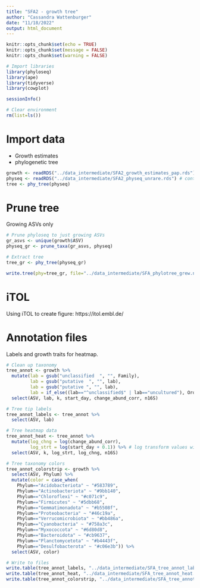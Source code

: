 ```yaml
---
title: "SFA2 - growth tree"
author: "Cassandra Wattenburger"
date: "11/18/2022"
output: html_document
---
```


```r
knitr::opts_chunk$set(echo = TRUE)
knitr::opts_chunk$set(message = FALSE)
knitr::opts_chunk$set(warning = FALSE)
```

```r
# Import libraries
library(phyloseq)
library(ape)
library(tidyverse)
library(cowplot)

sessionInfo()

# Clear environment
rm(list=ls())
```

# Import data

* Growth estimates
* phylogenetic tree

```r
growth <- readRDS("../data_intermediate/SFA2_growth_estimates_pap.rds")
physeq <- readRDS("../data_intermediate/SFA2_physeq_unrare.rds") # contains tree
tree <- phy_tree(physeq)
```

# Prune tree

Growing ASVs only

```r
# Prune phyloseq to just growing ASVs
gr_asvs <- unique(growth$ASV)
physeq_gr <- prune_taxa(gr_asvs, physeq)

# Extract tree
tree_gr <- phy_tree(physeq_gr)
```

```r
write.tree(phy=tree_gr, file="../data_intermediate/SFA_phylotree_grew.newick")
```

# iTOL

Using iTOL to create figure: https://itol.embl.de/

# Annotation files

Labels and growth traits for heatmap.

```r
# Clean up taxonomy
tree_annot <- growth %>% 
  mutate(lab = gsub("unclassified  ", "", Family),
         lab = gsub("putative  ", "", lab),
         lab = gsub("putative ", "", lab),
         lab = if_else((lab=="^unclassified$" | lab=="uncultured"), Order, lab)) %>% 
  select(ASV, lab, k, start_day, change_abund_corr, n16S)

# Tree tip labels
tree_annot_labels <- tree_annot %>% 
  select(ASV, lab)

# Tree heatmap data
tree_annot_heat <- tree_annot %>% 
  mutate(log_chng = log(change_abund_corr),
         log_strt = log(start_day + 0.1)) %>% # log transform values with large outliers
  select(ASV, k, log_strt, log_chng, n16S)

# Tree taxonomy colors
tree_annot_colorstrip <- growth %>% 
  select(ASV, Phylum) %>% 
  mutate(color = case_when(
    Phylum=="Acidobacteriota" ~ "#583789",
    Phylum=="Actinobacteriota" ~ "#9bb140",
    Phylum=="Chloroflexi" ~ "#c071c9",
    Phylum=="Firmicutes" ~ "#5dbb68",
    Phylum=="Gemmatimonadota" ~ "#b5508f",
    Phylum=="Proteobacteria" ~ "#46c19a",
    Phylum=="Verrucomicrobiota" ~ "#bb486a",
    Phylum=="Cyanobacteria" ~ "#758a3c",
    Phylum=="Myxococcota" ~ "#6d80d8",
    Phylum=="Bacteroidota" ~ "#cb9637",
    Phylum=="Planctomycetota" ~ "#b4443f",
    Phylum=="Desulfobacterota" ~ "#c06e3b")) %>% 
  select(ASV, color)
```

```r
# Write to files
write.table(tree_annot_labels, "../data_intermediate/SFA_tree_annot_labels.txt")
write.table(tree_annot_heat, "../data_intermediate/SFA_tree_annot_heat.txt")
write.table(tree_annot_colorstrip, "../data_intermediate/SFA_tree_annot_colorstrip.txt")
```

